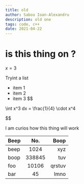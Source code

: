 ```yaml
---
title: old
author: Sabou Ioan-Alexandru
description: old one
tags: code, c++ 
date: 2021-04-22
---
```


# is this thing on ?


$x = 3$

Tryint a list
* item 1
* item 2
* item 3
$$

\int x^3 dx = \frac{1}{4} \cdot x^4

$$

I am curios how this thing will work

| Beep |   No.  |   Boop |
| :--- | :----: | -----: |
| beep |  1024  |    xyz |
| boop | 338845 |    tuv |
| foo  |  10106 | qrstuv |
| bar  |   45   |   lmno |
